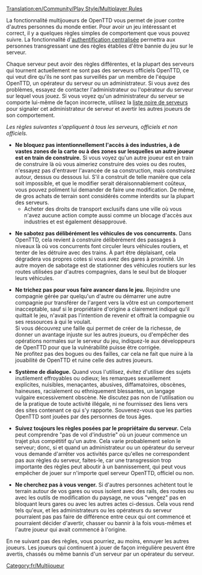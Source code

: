 [[Translation:en/Community/Play Style/Multiplayer Rules]]

La fonctionnalité multijoueurs de OpenTTD vous permet de jouer contre d'autres personnes du monde entier. Pour avoir un jeu intéressant et correct, il y a quelques règles simples de comportement que vous pouvez suivre.
La fonctionnalité d'[[fr/Authentification centralisée|authentification centralisée]] permettra aux personnes transgressant une des règles établies d'être bannie du jeu sur le serveur.

Chaque serveur peut avoir des règles différentes, et la plupart des serveurs qui tournent actuellement ne sont pas des serveurs officiels OpenTTD, ce qui veut dire qu'ils ne sont pas surveillés par un membre de l'équipe OpenTTD, un opérateur du serveur ou un administrateur.
Si vous avez des problèmes, essayez de contacter l'administrateur ou l'opérateur du serveur sur lequel vous jouez.
Si vous voyez qu'un administrateur du serveur se comporte lui-même de façon incorrecte, utilisez la [[fr/Liste noire de serveurs|liste noire de serveurs]] pour signaler cet administrateur de serveur et avertir les autres joueurs de son comportement.

''Les règles suivantes s'appliquent à tous les serveurs, officiels et non officiels.''
*'''Ne bloquez pas intentionnellement l'accès à des industries, à de vastes zones de la carte ou à des zones sur lesquelles un autre joueur est en train de construire.''' Si vous voyez qu'un autre joueur est en train de construire là où vous aimeriez construire des voies ou des routes, n'essayez pas d'entraver l'avancée de sa construction, mais construisez autour, dessus ou dessous lui. S'il a construit de telle manière que cela soit impossible, et que le modifier serait déraisonnablement coûteux, vous pouvez poliment lui demander de faire une modification. De même, de gros achats de terrain sont considérés comme interdits sur la plupart des serveurs.
**Acheter des droits de transport exclusifs dans une ville où vous n'avez aucune action compte aussi comme un blocage d'accès aux industries et est également désapprouvé.

*'''Ne sabotez pas délibérément les véhicules de vos concurrents.''' Dans OpenTTD, cela revient à construire délibérément des passages à niveaux là où vos concurrents font circuler leurs véhicules routiers, et tenter de les détruire avec des trains. À part être déplaisant, cela dégradera vos propres cotes si vous avez des gares à proximité. Un autre moyen de sabotage est de stationner des véhicules routiers sur les routes utilisées par d'autres compagnies, dans le seul but de bloquer leurs véhicules.

*'''Ne trichez pas pour vous faire avancer dans le jeu.''' Rejoindre une compagnie gérée par quelqu'un d'autre ou démarrer une autre compagnie pur transférer de l'argent vers la vôtre est un comportement inacceptable, sauf si le propriétaire d'origine a clairement indiqué qu'il quittait le jeu, n'avait pas l'intention de revenir et offrait la compagnie ou ses ressources à qui le voulait.<br>Si vous découvrez une faille qui permet de créer de la richesse, de donner un avantage injuste sur les autres joueurs, ou d'empêcher des opérations normales sur le serveur du jeu, indiquez-le aux développeurs de OpenTTD pour que la vulnérabilité puisse être corrigée.<br>Ne profitez pas des bogues ou des failles, car cela ne fait que nuire à la jouabilité de OpenTTD et ruine celle des autres joueurs.

*'''Système de dialogue.''' Quand vous l'utilisez, évitez d'utiliser des sujets inutilement effroyables ou odieux; les remarques sexuellement explicites, nuisibles, menaçantes, abusives, diffamatoires, obscènes, haineuses, racialement ou ethniquement blessantes, un langage vulgaire excessivement obscène. Ne discutez pas non de l'utilisation ou de la pratique de toute activité illégale, ni ne fournissez des liens vers des sites contenant ce qui s'y rapporte. Souvenez-vous que les parties OpenTTD sont jouées par des personnes de tous âges.

*'''Suivez toujours les règles posées par le propriétaire du serveur.''' Cela peut comprendre "pas de vol d'industrie" où un joueur commence un trajet plus compétitif qu'un autre. Cela varie probablement selon le serveur; donc, si et quand un administrateur ou un opérateur du serveur vous demande d'arrêter vos activités parce qu'elles ne correspondent pas aux règles du serveur, faites-le, car une transgression trop importante des règles peut aboutir à un bannissement, qui peut vous empêcher de jouer sur n'importe quel serveur OpenTTD, officiel ou non.

*'''Ne cherchez pas à vous venger.''' Si d'autres personnes achètent tout le terrain autour de vos gares ou vous isolent avec des rails, des routes ou avec les outils de modification du paysage, ne vous "vengez" pas en bloquant leurs gares ou avec les autres actes ci-dessus. Cela vous rend tels qu'eux, et les administrateurs ou les opérateurs du serveur pourraient pas pas faire de différence entre ceux qui ont commencé et pourraient décider d'avertir, chasser ou bannir à la fois vous-mêmes et l'autre joueur qui avait commencé à l'origine.

En ne suivant pas des règles, vous pourriez, au moins, ennuyer les autres joueurs.
Les joueurs qui continuent à jouer de façon irrégulière peuvent être avertis, chassés ou même bannis d'un serveur par un opérateur du serveur.

[[Category:fr/Multijoueur]]